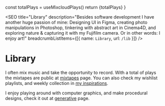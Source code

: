 
  const totalPlays = useMixcloudPlays()
  return <span>{totalPlays}</span>
}

<SEO
  title="Library"
  description="Besides software development I have another huge passion of mine: Designing UI in Figma, creating photo manipulations in Photoshop, tinkering with abstract art in Cinema4D, and exploring nature & capturing it with my Fujifilm camera. Or in other words: I enjoy art!"
  breadcrumbListItems={[{ name: `Library`, url: `/lib` }]}
/>


# Library

I often mix music and take the opportunity to record. With a total of <MixcloudPlayCount /> plays the mixtapes are public at [mixtapes](/lib/mixtapes) page.
You can also check my wishlist playlists, and weekly collection in [my inspirations](/lib/inspiration).

I enjoy playing around with computer graphics, and make procedural designs, check it out at [generative](/lib/generative) page.
